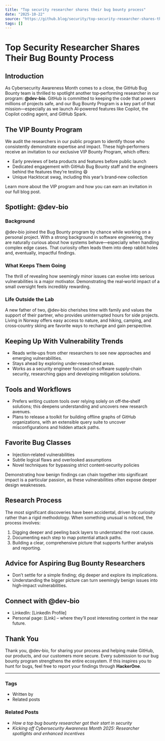 ```yaml
---
title: "Top security researcher shares their bug bounty process"
date: "2025-10-22"
source: "https://github.blog/security/top-security-researcher-shares-their-bug-bounty-process/"
tags: []
---
```


# Top Security Researcher Shares Their Bug Bounty Process

## Introduction

As Cybersecurity Awareness Month comes to a close, the GitHub Bug Bounty team is thrilled to spotlight another top‑performing researcher in our program: **@dev‑bio**. GitHub is committed to keeping the code that powers millions of projects safe, and our Bug Bounty Program is a key part of that mission—especially as we launch AI‑powered features like Copilot, the Copilot coding agent, and GitHub Spark.

## The VIP Bounty Program

We audit the researchers in our public program to identify those who consistently demonstrate expertise and impact. These high‑performers receive an invitation to our exclusive VIP Bounty Program, which offers:

- Early previews of beta products and features before public launch  
- Dedicated engagement with GitHub Bug Bounty staff and the engineers behind the features they’re testing 😄  
- Unique Hacktocat swag, including this year’s brand‑new collection  

Learn more about the VIP program and how you can earn an invitation in our full blog post.

## Spotlight: @dev‑bio

### Background

@dev‑bio joined the Bug Bounty program by chance while working on a personal project. With a strong background in software engineering, they are naturally curious about how systems behave—especially when handling complex edge cases. That curiosity often leads them into deep rabbit holes and, eventually, impactful findings.

### What Keeps Them Going

The thrill of revealing how seemingly minor issues can evolve into serious vulnerabilities is a major motivator. Demonstrating the real‑world impact of a small oversight feels incredibly rewarding.

### Life Outside the Lab

A new father of two, @dev‑bio cherishes time with family and values the support of their partner, who provides uninterrupted hours for side projects. Living in Norway offers easy access to nature, and hiking, camping, and cross‑country skiing are favorite ways to recharge and gain perspective.

## Keeping Up With Vulnerability Trends

- Reads write‑ups from other researchers to see new approaches and emerging vulnerabilities.  
- Stays ahead by exploring under‑researched areas.  
- Works as a security engineer focused on software supply‑chain security, researching gaps and developing mitigation solutions.

## Tools and Workflows

- Prefers writing custom tools over relying solely on off‑the‑shelf solutions; this deepens understanding and uncovers new research avenues.  
- Plans to release a toolkit for building offline graphs of GitHub organizations, with an extensible query suite to uncover misconfigurations and hidden attack paths.

## Favorite Bug Classes

- Injection‑related vulnerabilities  
- Subtle logical flaws and overlooked assumptions  
- Novel techniques for bypassing strict content‑security policies  

Demonstrating how benign findings can chain together into significant impact is a particular passion, as these vulnerabilities often expose deeper design weaknesses.

## Research Process

The most significant discoveries have been accidental, driven by curiosity rather than a rigid methodology. When something unusual is noticed, the process involves:

1. Digging deeper and peeling back layers to understand the root cause.  
2. Documenting each step to map potential attack paths.  
3. Building a clear, comprehensive picture that supports further analysis and reporting.

## Advice for Aspiring Bug Bounty Researchers

- Don’t settle for a simple finding; dig deeper and explore its implications.  
- Understanding the bigger picture can turn seemingly benign issues into high‑impact vulnerabilities.

## Connect with @dev‑bio

- LinkedIn: [LinkedIn Profile]  
- Personal page: [Link] – where they’ll post interesting content in the near future.

## Thank You

Thank you, @dev‑bio, for sharing your process and helping make GitHub, our products, and our customers more secure. Every submission to our bug bounty program strengthens the entire ecosystem. If this inspires you to hunt for bugs, feel free to report your findings through **HackerOne**.

---

### Tags

- Written by
- Related posts

### Related Posts

- *How a top bug bounty researcher got their start in security*  
- *Kicking off Cybersecurity Awareness Month 2025: Researcher spotlights and enhanced incentives*
